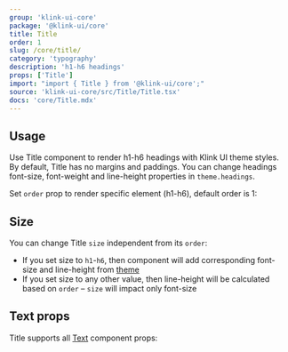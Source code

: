 ```yaml
---
group: 'klink-ui-core'
package: '@klink-ui/core'
title: Title
order: 1
slug: /core/title/
category: 'typography'
description: 'h1-h6 headings'
props: ['Title']
import: "import { Title } from '@klink-ui/core';"
source: 'klink-ui-core/src/Title/Title.tsx'
docs: 'core/Title.mdx'
---
```



## Usage

Use Title component to render h1-h6 headings with Klink UI theme styles.
By default, Title has no margins and paddings.
You can change headings font-size, font-weight and line-height properties in `theme.headings`.

Set `order` prop to render specific element (h1-h6), default order is 1:

<Demo data={TitleDemos.usage} />

## Size

You can change Title `size` independent from its `order`:

- If you set size to `h1`-`h6`, then component will add corresponding font-size and line-height from [theme](/theming/theme-object/)
- If you set size to any other value, then line-height will be calculated based on `order` – `size` will impact only font-size

<Demo data={TitleDemos.size} />

## Text props

Title supports all [Text](/core/text/) component props:

<Demo data={TitleDemos.textProps} />
